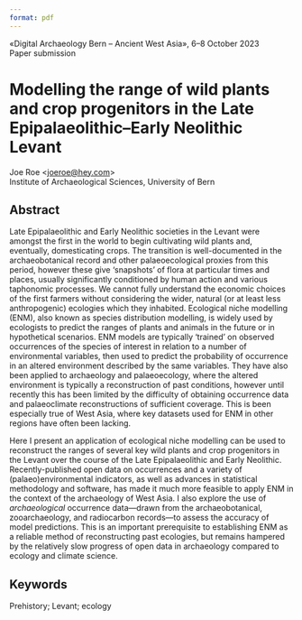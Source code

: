 ```yaml
---
format: pdf
---
```

«Digital Archaeology Bern – Ancient West Asia», 6–8 October 2023  
Paper submission

# Modelling the range of wild plants and crop progenitors in the Late Epipalaeolithic–Early Neolithic Levant

Joe Roe <<joeroe@hey.com>>  
Institute of Archaeological Sciences, University of Bern

## Abstract

Late Epipalaeolithic and Early Neolithic societies in the Levant were amongst the first in the world to begin cultivating wild plants and, eventually, domesticating crops.
The transition is well-documented in the archaeobotanical record and other palaeoecological proxies from this period, however these give 'snapshots' of flora at particular times and places, usually significantly conditioned by human action and various taphonomic processes.
We cannot fully understand the economic choices of the first farmers without considering the wider, natural (or at least less anthropogenic) ecologies which they inhabited.
Ecological niche modelling (ENM), also known as species distribution modelling, is widely used by ecologists to predict the ranges of plants and animals in the future or in hypothetical scenarios.
ENM models are typically 'trained' on observed occurrences of the species of interest in relation to a number of environmental variables, then used to predict the probability of occurrence in an altered environment described by the same variables.
They have also been applied to archaeology and palaeoecology, where the altered environment is typically a reconstruction of past conditions, however until recently this has been limited by the difficulty of obtaining occurrence data and palaeoclimate reconstructions of sufficient coverage.
This is been especially true of West Asia, where key datasets used for ENM in other regions have often been lacking.

Here I present an application of ecological niche modelling can be used to reconstruct the ranges of several key wild plants and crop progenitors in the Levant over the course of the Late Epipalaeolithic and Early Neolithic.
Recently-published open data on occurrences and a variety of (palaeo)environmental indicators, as well as advances in statistical methodology and software, has made it much more feasible to apply ENM in the context of the archaeology of West Asia.
I also explore the use of *archaeological* occurrence data—drawn from the archaeobotanical, zooarchaeology, and radiocarbon records—to assess the accuracy of model predictions.
This is an important prerequisite to establishing ENM as a reliable method of reconstructing past ecologies, but remains hampered by the relatively slow progress of open data in archaeology compared to ecology and climate science.

## Keywords

Prehistory; Levant; ecology
